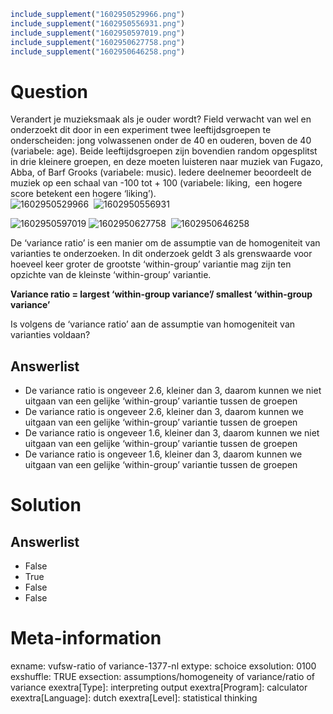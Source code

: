 ```{r, echo = FALSE, results = "hide"}
include_supplement("1602950529966.png")
include_supplement("1602950556931.png")
include_supplement("1602950597019.png")
include_supplement("1602950627758.png")
include_supplement("1602950646258.png")
```

Question
========
Verandert je muzieksmaak als je ouder wordt? Field verwacht van wel en
onderzoekt dit door in een experiment twee leeftijdsgroepen te
onderscheiden: jong volwassenen onder de 40 en ouderen, boven de 40
(variabele: age). Beide leeftijdsgroepen zijn bovendien random
opgesplitst in drie kleinere groepen, en deze moeten luisteren naar
muziek van Fugazo, Abba, of Barf Grooks (variabele: music). Iedere
deelnemer beoordeelt de muziek op een schaal van -100 tot + 100
(variabele: liking,  een hogere score betekent een hogere ‘liking’).  
<img src="1602950529966.png" class="fr-fic fr-dii tvcss_2"
alt="1602950529966" /> 
<img src="1602950556931.png" class="fr-fic fr-dii tvcss_3"
alt="1602950556931" />  
  
<img src="1602950597019.png" class="fr-fic fr-dii tvcss_4"
alt="1602950597019" /> <img src="1602950627758.png" class="fr-fic fr-dii tvcss_5"
alt="1602950627758" /> 
<img src="1602950646258.png" class="fr-fic fr-dii tvcss_5"
alt="1602950646258" />  
  
De ‘variance ratio’ is een manier om de assumptie van de homogeniteit
van varianties te onderzoeken. In dit onderzoek geldt 3 als grenswaarde
voor hoeveel keer groter de grootste ‘within-group’ variantie mag zijn
ten opzichte van de kleinste ‘within-group’ variantie.  
  
**Variance ratio = largest ‘within-group variance’/ smallest
‘within-group variance’**  
  
Is volgens de ‘variance ratio’ aan de assumptie van homogeniteit van
varianties voldaan?

Answerlist
----------
* De variance ratio is ongeveer 2.6, kleiner dan 3, daarom kunnen we niet
  uitgaan van een gelijke ‘within-group’ variantie tussen de groepen
* De variance ratio is ongeveer 2.6, kleiner dan 3, daarom kunnen we
  uitgaan van een gelijke ‘within-group’ variantie tussen de groepen
* De variance ratio is ongeveer 1.6, kleiner dan 3, daarom kunnen we niet
  uitgaan van een gelijke ‘within-group’ variantie tussen de groepen
* De variance ratio is ongeveer 1.6, kleiner dan 3, daarom kunnen we
  uitgaan van een gelijke ‘within-group’ variantie tussen de groepen

Solution
========










Answerlist
----------
* False
* True
* False
* False

Meta-information
================
exname: vufsw-ratio of variance-1377-nl
extype: schoice
exsolution: 0100
exshuffle: TRUE
exsection: assumptions/homogeneity of variance/ratio of variance
exextra[Type]: interpreting output
exextra[Program]: calculator
exextra[Language]: dutch
exextra[Level]: statistical thinking

